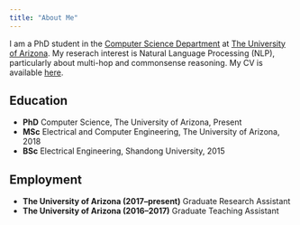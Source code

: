 ```yaml
---
title: "About Me"
---
```


I am a PhD student in the [Computer Science Department](https://www.cs.arizona.edu/) at [The University of Arizona](http://www.arizona.edu/). My reserach interest is Natural Language Processing (NLP), particularly about multi-hop and commonsense reasoning. My CV is available [here](ProjectDocs/zhengzhongliang_CV.pdf).

## Education
- __PhD__ Computer Science, The University of Arizona, Present
- __MSc__ Electrical and Computer Engineering, The University of Arizona, 2018
- __BSc__ Electrical Engineering, Shandong University, 2015

## Employment  
- __The University of Arizona (2017--present)__ Graduate Research Assistant 
- __The University of Arizona (2016--2017)__ Graduate Teaching Assistant 


